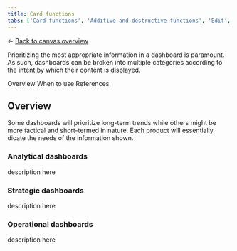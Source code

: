 ```yaml
---
title: Card functions
tabs: ['Card functions', 'Additive and destructive functions', 'Edit', 'Misc. functions']
---
```


<- [Back to canvas overview](https://pages.github.ibm.com/cdai-design/pal/patterns/dashboards/usage)

<PageDescription>

Prioritizing the most appropriate information in a dashboard is paramount. As such, dashboards can be broken into multiple categories according to the intent by which their content is displayed.

</PageDescription>

<AnchorLinks>
  <AnchorLink>Overview</AnchorLink>
  <AnchorLink>When to use</AnchorLink>
  <AnchorLink>References</AnchorLink>
</AnchorLinks>


## Overview

Some dashboards will prioritize long-term trends while others might be more tactical and short-termed in nature. Each product will essentially dicate the needs of the information shown.

### Analytical dashboards

description here

### Strategic dashboards

description here

### Operational dashboards 

description here